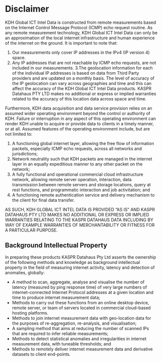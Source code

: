 # Disclaimer

KDH Global ICT Intel Data is constructed from remote measurements based on the Internet Control Message Protocol (ICMP) echo request routine. As any remote measurement technology, KDH Global ICT Intel Data can only be an approximation of the local internet infrastructure and human experience of the internet on the ground. It is important to note that:


1. Our measurements only cover IP addresses in the IPv4 (IP version 4) space.
2. Any IP addresses that are not reachable by ICMP echo requests, are not included in our measurements.
3.The geolocation information for each of the individual IP addresses is based on data from Third Party providers and are updated on a monthly basis. The level of accuracy of the IP geolocation can vary across geographies and time and this can affect the accuracy of the KDH Global ICT Intel Data products. KASPR Datahaus PTY LTD makes no additional or express or implied warranties related to the accuracy of this location data across space and time. 
 

\paragraph{Assumptions} Furthermore, KDH data acquisition and data service provision relies on an assumed wider operating environment beyond the control or authority of KDH. Failure or interruption in any aspect of this operating environment can render KDH unable to acquire or provide data to clients in a timely manner, or at all. Assumed features of the operating environment include, but are not limited to:

 
1.  A functioning global internet layer, allowing the free flow of information packets, especially ICMP echo requests, across all networks and jurisdictions;
2.  Network neutrality such that KDH packets are managed in the internet layer in an equally expeditious manner to any other packet on the network;
3. A fully functional and operational commercial cloud infrastructure network, allowing remote server operation, interaction, data transmission between remote servers and storage locations, query at rest functions, and programmatic interaction and job activitation; and
4. A functioning remote authentication service and delivery mechanism to the client for final data transfer.
 

AS SUCH, KDH GLOBAL ICT INTEL DATA IS PROVIDED “AS IS” AND KASPR DATAHAUS PTY LTD MAKES NO ADDITIONAL OR EXPRESS OR IMPLIED WARRANTIES RELATING TO THE KASPR DATAHAUS DATA INCLUDING BY WAY OF EXAMPLE WARRANTIES OF MERCHANTABILITY OR FITNESS FOR A PARTICULAR PURPOSE.

## Background Intellectual Property

In preparing these products KASPR Datahaus Pty Ltd asserts the ownership of the following methods and knowledge as background intellectual property in the field of measuring internet activity, latency and detection of anomalies, globally:
 
+ A method to scan, aggregate, analyse and visualise the number of latency (measured by ping response time) of very large numbers of internet-connected Internet Protocol addresses at a given location and time to produce internet measurement data;
+ Methods to carry out these functions from an online desktop device, remote server, or team of servers located in commercial cloud-based hosting platforms.
+ Methods to join internet measurement data with geo-location data for the purposes of re-aggregation, re-analysis, and visualisation;
+ A sampling method that aims at reducing the number of scanned IPs that are required to infer reliable measurements;
+ Methods to detect statistical anomalies and irregularities in internet measurement data, with tuneable thresholds; and
+ Methods to remotely deliver internet measurement data and derivative datasets to client end-points.
 